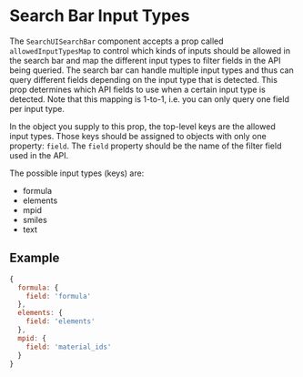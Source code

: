 
<Meta title="Search UI/Search Bar Input Types" />

# Search Bar Input Types

The `SearchUISearchBar` component accepts a prop called `allowedInputTypesMap` to control which kinds of inputs
should be allowed in the search bar and map the different input types to filter fields in the API being queried.
The search bar can handle multiple input types and thus can query different fields depending on the input type
that is detected. This prop determines which API fields to use when a certain input type is detected. Note that
this mapping is 1-to-1, i.e. you can only query one field per input type.

In the object you supply to this prop, the top-level keys are the allowed input types. Those keys should be assigned to objects with
only one property: `field`. The `field` property should be the name of the filter field used in the API.

The possible input types (keys) are:

- formula
- elements
- mpid
- smiles
- text

## Example

```js
{
  formula: {
    field: 'formula'
  },
  elements: {
    field: 'elements'
  },
  mpid: {
    field: 'material_ids'
  }
}
```
